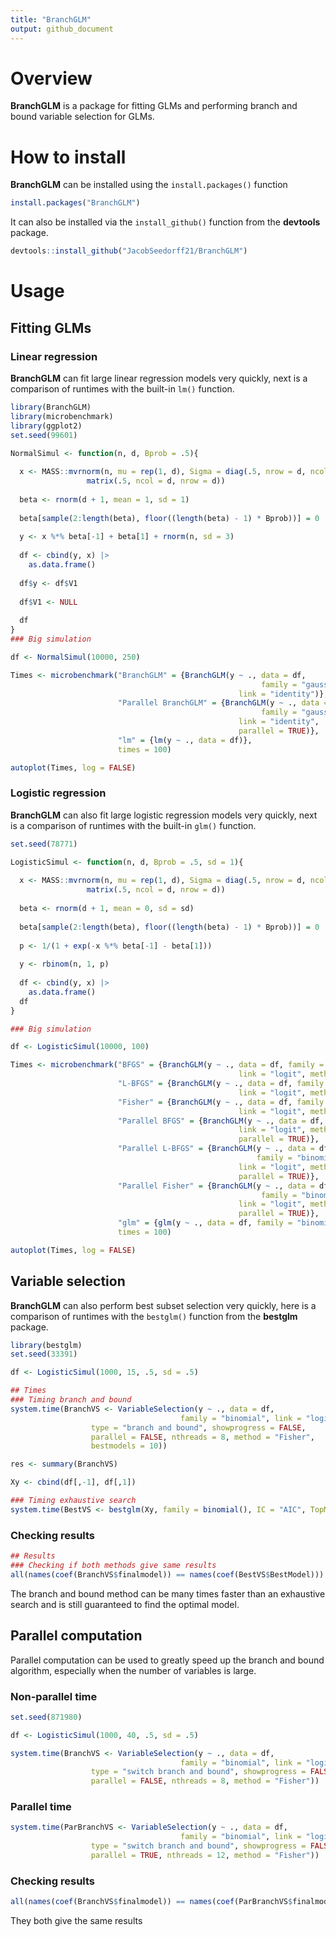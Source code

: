 ```yaml
---
title: "BranchGLM"
output: github_document
---
```


# Overview

**BranchGLM** is a package for fitting GLMs and performing branch and bound 
variable selection for GLMs.

# How to install

**BranchGLM** can be installed using the `install.packages()` function

```r

install.packages("BranchGLM")

```

It can also be installed via the `install_github()` function from the 
**devtools** package.

```r

devtools::install_github("JacobSeedorff21/BranchGLM")

```

# Usage
## Fitting GLMs
### Linear regression

**BranchGLM** can fit large linear regression models very quickly, 
next is a comparison of runtimes with the built-in `lm()` function.

```r

library(BranchGLM)
library(microbenchmark)
library(ggplot2)
set.seed(99601)

NormalSimul <- function(n, d, Bprob = .5){
  
  x <- MASS::mvrnorm(n, mu = rep(1, d), Sigma = diag(.5, nrow = d, ncol = d) + 
                 matrix(.5, ncol = d, nrow = d))
  
  beta <- rnorm(d + 1, mean = 1, sd = 1) 
  
  beta[sample(2:length(beta), floor((length(beta) - 1) * Bprob))] = 0
  
  y <- x %*% beta[-1] + beta[1] + rnorm(n, sd = 3)
  
  df <- cbind(y, x) |> 
    as.data.frame()
  
  df$y <- df$V1
  
  df$V1 <- NULL
  
  df
}
### Big simulation

df <- NormalSimul(10000, 250)

Times <- microbenchmark("BranchGLM" = {BranchGLM(y ~ ., data = df, 
                                                        family = "gaussian",
                                                   link = "identity")},
                        "Parallel BranchGLM" = {BranchGLM(y ~ ., data = df, 
                                                        family = "gaussian",
                                                   link = "identity",
                                                   parallel = TRUE)},
                        "lm" = {lm(y ~ ., data = df)},
                        times = 100)

autoplot(Times, log = FALSE)

```

### Logistic regression
**BranchGLM** can also fit large logistic regression models very quickly, 
next is a comparison of runtimes with the built-in `glm()` function. 

```r

set.seed(78771)

LogisticSimul <- function(n, d, Bprob = .5, sd = 1){
  
  x <- MASS::mvrnorm(n, mu = rep(1, d), Sigma = diag(.5, nrow = d, ncol = d) + 
                 matrix(.5, ncol = d, nrow = d))
  
  beta <- rnorm(d + 1, mean = 0, sd = sd) 
  
  beta[sample(2:length(beta), floor((length(beta) - 1) * Bprob))] = 0
  
  p <- 1/(1 + exp(-x %*% beta[-1] - beta[1]))
  
  y <- rbinom(n, 1, p)
  
  df <- cbind(y, x) |> 
    as.data.frame()
  df
}

### Big simulation

df <- LogisticSimul(10000, 100)

Times <- microbenchmark("BFGS" = {BranchGLM(y ~ ., data = df, family = "binomial",
                                                   link = "logit", method = "BFGS")}, 
                        "L-BFGS" = {BranchGLM(y ~ ., data = df, family = "binomial",
                                                   link = "logit", method = "LBFGS")},
                        "Fisher" = {BranchGLM(y ~ ., data = df, family = "binomial",
                                                   link = "logit", method = "Fisher")},
                        "Parallel BFGS" = {BranchGLM(y ~ ., data = df, family = "binomial",
                                                   link = "logit", method = "BFGS",
                                                   parallel = TRUE)}, 
                        "Parallel L-BFGS" = {BranchGLM(y ~ ., data = df, 
                                                       family = "binomial",
                                                   link = "logit", method = "LBFGS",
                                                   parallel = TRUE)},
                        "Parallel Fisher" = {BranchGLM(y ~ ., data = df, 
                                                        family = "binomial",
                                                   link = "logit", method = "Fisher",
                                                   parallel = TRUE)},
                        "glm" = {glm(y ~ ., data = df, family = "binomial")},
                        times = 100)

autoplot(Times, log = FALSE)

```


## Variable selection

**BranchGLM** can also perform best subset selection very quickly, here is a 
comparison of runtimes with the `bestglm()` function from the **bestglm** package.

```r

library(bestglm)
set.seed(33391)

df <- LogisticSimul(1000, 15, .5, sd = .5)

## Times
### Timing branch and bound
system.time(BranchVS <- VariableSelection(y ~ ., data = df, 
                                      family = "binomial", link = "logit",
                  type = "branch and bound", showprogress = FALSE,
                  parallel = FALSE, nthreads = 8, method = "Fisher", 
                  bestmodels = 10))

res <- summary(BranchVS)

Xy <- cbind(df[,-1], df[,1])

### Timing exhaustive search
system.time(BestVS <- bestglm(Xy, family = binomial(), IC = "AIC", TopModels = 10))

```

### Checking results

```r

## Results
### Checking if both methods give same results
all(names(coef(BranchVS$finalmodel)) == names(coef(BestVS$BestModel)))

```

The branch and bound method can be many times faster than an exhaustive search and 
is still guaranteed to find the optimal model.

## Parallel computation

Parallel computation can be used to greatly speed up the branch and bound 
algorithm, especially when the number of variables is large.

### Non-parallel time

```r

set.seed(871980)

df <- LogisticSimul(1000, 40, .5, sd = .5)

system.time(BranchVS <- VariableSelection(y ~ ., data = df, 
                                      family = "binomial", link = "logit",
                  type = "switch branch and bound", showprogress = FALSE,
                  parallel = FALSE, nthreads = 8, method = "Fisher"))
```

### Parallel time

```r
system.time(ParBranchVS <- VariableSelection(y ~ ., data = df, 
                                      family = "binomial", link = "logit",
                  type = "switch branch and bound", showprogress = FALSE,
                  parallel = TRUE, nthreads = 12, method = "Fisher"))

```

### Checking results

```r

all(names(coef(BranchVS$finalmodel)) == names(coef(ParBranchVS$finalmodel)))

```

They both give the same results
